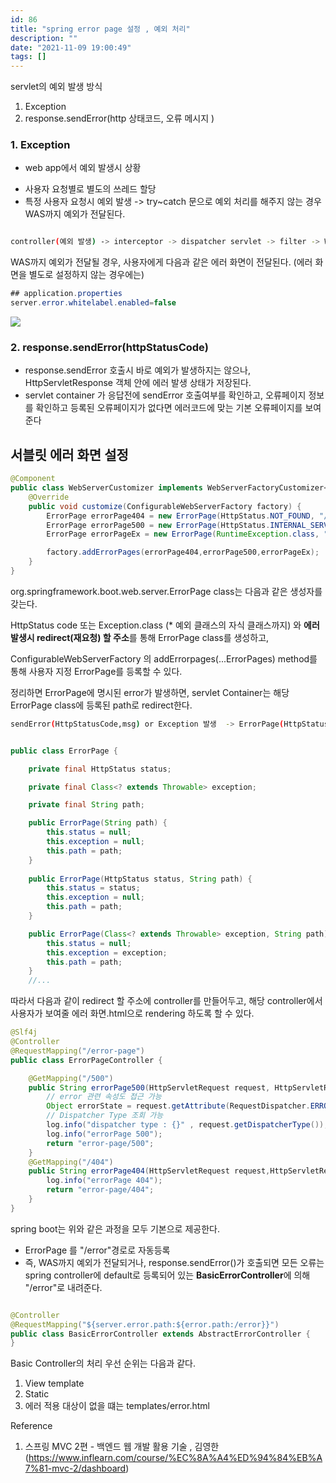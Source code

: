 ```yaml
---
id: 86
title: "spring error page 설정 , 예외 처리"
description: ""
date: "2021-11-09 19:00:49"
tags: []
---
```

servlet의 예외 발생 방식 

1. Exception 
2. response.sendError(http 상태코드, 오류 메시지 )

<h3> 1. Exception </h3>

* web app에서 예외 발생시 상황 
- 사용자 요청별로 별도의 쓰레드 할당 
- 특정 사용자 요청시 예외 발생 -> try~catch 문으로 예외 처리를 해주지 않는 경우 WAS까지 예외가 전달된다.

```bash

controller(예외 발생) -> interceptor -> dispatcher servlet -> filter -> WAS (예외 전달 )

```



WAS까지 예외가 전달될 경우, 사용자에게 다음과 같은 에러 화면이 전달된다. (에러 화면을 별도로 설정하지 않는 경우에는)

```java
## application.properties
server.error.whitelabel.enabled=false
```

![](/images/was_error.png)



<h3> 2. response.sendError(httpStatusCode)</h3>

- response.sendError 호출시 바로 예외가 발생하지는 않으나, HttpServletResponse 객체 안에 에러 발생 상태가 저장된다. 
- servlet container 가 응답전에 sendError 호출여부를 확인하고, 오류페이지 정보를 확인하고 등록된 오류페이지가 없다면 에러코드에 맞는 기본 오류페이지를 보여준다 




<h2>서블릿 에러 화면 설정</h2>

```java
@Component
public class WebServerCustomizer implements WebServerFactoryCustomizer<ConfigurableWebServerFactory> {
    @Override
    public void customize(ConfigurableWebServerFactory factory) {
        ErrorPage errorPage404 = new ErrorPage(HttpStatus.NOT_FOUND, "/error-page/404");
        ErrorPage errorPage500 = new ErrorPage(HttpStatus.INTERNAL_SERVER_ERROR, "/error-page/500");
        ErrorPage errorPageEx = new ErrorPage(RuntimeException.class, "/error-page/500");

        factory.addErrorPages(errorPage404,errorPage500,errorPageEx);
    }
}
```

org.springframework.boot.web.server.ErrorPage class는 다음과 같은 생성자를 갖는다.

HttpStatus code 또는 Exception.class (* 예외 클래스의 자식 클래스까지) 와 <strong>에러 발생시 redirect(재요청) 할 주소</strong>를 통해 ErrorPage class를 생성하고,

ConfigurableWebServerFactory 의 addErrorpages(...ErrorPages) method를 통해 사용자 지정 ErrorPage를 등록할 수 있다. 

정리하면 ErrorPage에 명시된 error가 발생하면, servlet Container는 해당 ErrorPage class에 등록된 path로 redirect한다. 

```bash
sendError(HttpStatusCode,msg) or Exception 발생  -> ErrorPage(HttpStatusCode or Exception.class,path)의 path 확인 -> 해당 path 로 redirect
```


```java

public class ErrorPage {

	private final HttpStatus status;

	private final Class<? extends Throwable> exception;

	private final String path;

	public ErrorPage(String path) {
		this.status = null;
		this.exception = null;
		this.path = path;
	}
     
	public ErrorPage(HttpStatus status, String path) {
		this.status = status;
		this.exception = null;
		this.path = path;
	}

	public ErrorPage(Class<? extends Throwable> exception, String path) {
		this.status = null;
		this.exception = exception;
		this.path = path;
	}
    //...
```

따라서 다음과 같이 redirect 할 주소에 controller를 만들어두고, 해당 controller에서 사용자가 보여줄 에러 화면.html으로 rendering 하도록 할 수 있다.

```java
@Slf4j
@Controller
@RequestMapping("/error-page")
public class ErrorPageController {

    @GetMapping("/500")
    public String errorPage500(HttpServletRequest request, HttpServletResponse response){
        // error 관련 속성도 접근 가능 
        Object errorState = request.getAttribute(RequestDispatcher.ERROR_EXCEPTION);
        // Dispatcher Type 조회 가능 
        log.info("dispatcher type : {}" , request.getDispatcherType());
        log.info("errorPage 500");
        return "error-page/500";
    }
    @GetMapping("/404")
    public String errorPage404(HttpServletRequest request,HttpServletResponse response){
        log.info("errorPage 404");
        return "error-page/404";
    }
}
```

spring boot는 위와 같은 과정을 모두 기본으로 제공한다. 
  
  - ErrorPage 를 "/error"경로로 자동등록 
  - 즉, WAS까지 예외가 전달되거나, response.sendError()가 호출되면 모든 오류는 spring controller에 default로 등록되어 있는 <strong>BasicErrorController</strong>에 의해 "/error"로 내려준다.  

```java

@Controller
@RequestMapping("${server.error.path:${error.path:/error}}")
public class BasicErrorController extends AbstractErrorController {
}
```

Basic Controller의 처리 우선 순위는 다음과 같다.

1. View template
2. Static 
3. 에러 적용 대상이 없을 떄는 templates/error.html


Reference 

1. 스프링 MVC 2편 - 백엔드 웹 개발 활용 기술 , 김영한(https://www.inflearn.com/course/%EC%8A%A4%ED%94%84%EB%A7%81-mvc-2/dashboard)